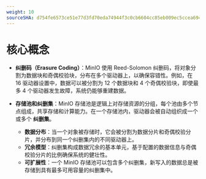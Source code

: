 ```yaml
---
weight: 10
sourceSHA: d754fe6573ce51e77d3fd70eda74944f3c0cb6604cc85eb009ec5ccea6949973
---
```


# 核心概念

- **纠删码（Erasure Coding）**：MinIO 使用 Reed-Solomon 纠删码，将对象分割为数据块和奇偶校验块，分布在多个驱动器上，以确保容错性。例如，在 16 驱动器设置中，数据可以被分割为 12 个数据块和 4 个奇偶校验块，即使最多 4 个驱动器发生故障，系统仍能够重建数据。

- **存储池和纠删集**：MinIO 存储池是逻辑上对存储资源的分组，每个池由多个节点组成，共享存储和计算能力。在一个存储池内，驱动器会被自动组织成一个或多个 **纠删集**。

  - **数据分布**：当一个对象被存储时，它会被分割为数据分片和奇偶校验分片，并分布到同一个纠删集内的不同驱动器上。
  - **冗余模型**：纠删集构成数据冗余的基本单元，基于配置的数据信息与奇偶校验分片的比例确保系统的健壮性。
  - **可扩展性**：一个 MinIO 存储池可以包含多个纠删集，新写入的数据总是被存储到具有最多可用容量的纠删集中。
